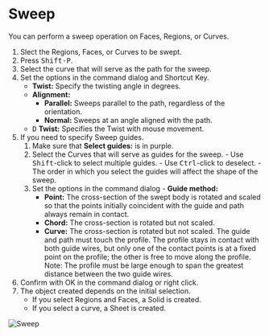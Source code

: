 
# Sweep

<Reference shortcut="Shift-P" command="Sweep" button="Right of Command Bar" />

You can perform a sweep operation on Faces, Regions, or Curves.

1. Slect the Regions, Faces, or Curves to be swept.
2. Press <kbd>Shift-P</kbd>.
3. Select the curve that will serve as the path for the sweep.
4. Set the options in the command dialog and Shortcut Key.
   - **Twist:** Specify the twisting angle in degrees.
   - **Alignment:** 
      - **Parallel:** Sweeps parallel to the path, regardless of the orientation. 
      - **Normal:** Sweeps at an angle aligned with the path.
   - <kbd>D</kbd> **Twist:** Specifies the Twist with mouse movement.
5. If you need to specify Sweep guides.
      1. Make sure that **Select guides:** is in purple.
      2. Select the Curves that will serve as guides for the sweep.
        - Use <kbd>Shift</kbd>-click to select multiple guides.
        - Use <kbd>Ctrl</kbd>-click to deselect.
        - The order in which you select the guides will affect the shape of the sweep.
      3. Set the options in the command dialog
        - **Guide method:**
          - **Point:** The cross-section of the swept body is rotated and scaled so that the points initially coincident with the guide and path always remain in contact.
          - **Chord:**  The cross-section is rotated but not scaled.
          - **Curve:** The cross-section is rotated but not scaled. The guide and path must touch the profile. The profile stays in contact with both guide wires, but only one of the contact points is at a fixed
          point on the profile; the other is free to move along the profile.
          Note: The profile must be large enough to span the greatest distance between the two guide wires.
6. Confirm with OK in the command dialog or right click.
7. The object created depends on the initial selection.
   - If you select Regions and Faces, a Solid is created.
   - If you select a curve, a Sheet is created.

![Sweep](/img/sweep.gif)


